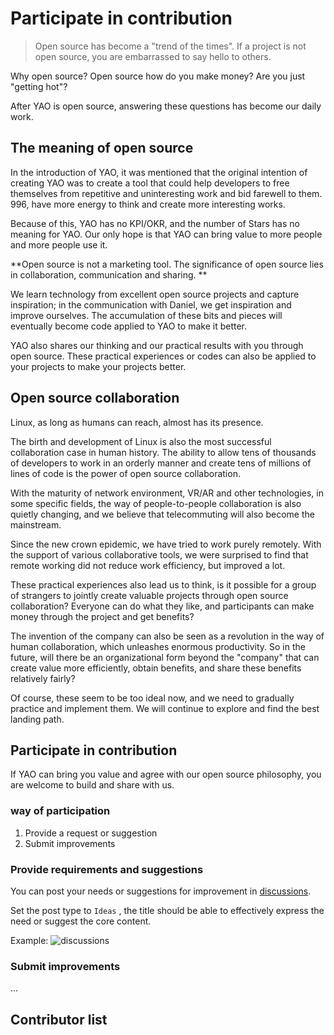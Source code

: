 # Participate in contribution

> Open source has become a "trend of the times". If a project is not open source, you are embarrassed to say hello to others.

Why open source? Open source how do you make money? Are you just "getting hot"?

After YAO is open source, answering these questions has become our daily work.

## The meaning of open source

In the introduction of YAO, it was mentioned that the original intention of creating YAO was to create a tool that could help developers to free themselves from repetitive and uninteresting work and bid farewell to them.
996, have more energy to think and create more interesting works.

Because of this, YAO has no KPI/OKR, and the number of Stars has no meaning for YAO. Our only hope is that YAO can bring value to more people and more people use it.

**Open source is not a marketing tool. The significance of open source lies in collaboration, communication and sharing. **

We learn technology from excellent open source projects and capture inspiration; in the communication with Daniel, we get inspiration and improve ourselves. The accumulation of these bits and pieces will eventually become code applied to YAO to make it better.

YAO also shares our thinking and our practical results with you through open source. These practical experiences or codes can also be applied to your projects to make your projects better.

## Open source collaboration

Linux, as long as humans can reach, almost has its presence.

The birth and development of Linux is also the most successful collaboration case in human history. The ability to allow tens of thousands of developers to work in an orderly manner and create tens of millions of lines of code is the power of open source collaboration.

With the maturity of network environment, VR/AR and other technologies, in some specific fields, the way of people-to-people collaboration is also quietly changing, and we believe that telecommuting will also become the mainstream.

Since the new crown epidemic, we have tried to work purely remotely. With the support of various collaborative tools, we were surprised to find that remote working did not reduce work efficiency, but improved a lot.

These practical experiences also lead us to think, is it possible for a group of strangers to jointly create valuable projects through open source collaboration? Everyone can do what they like, and participants can make money through the project and get benefits?

The invention of the company can also be seen as a revolution in the way of human collaboration, which unleashes enormous productivity. So in the future, will there be an organizational form beyond the "company" that can create value more efficiently, obtain benefits, and share these benefits relatively fairly?

Of course, these seem to be too ideal now, and we need to gradually practice and implement them. We will continue to explore and find the best landing path.

## Participate in contribution

If YAO can bring you value and agree with our open source philosophy, you are welcome to build and share with us.

### way of participation

1. Provide a request or suggestion
2. Submit improvements

### Provide requirements and suggestions

You can post your needs or suggestions for improvement in [discussions](https://github.com/YaoApp/yao/discussions).

Set the post type to `Ideas` , the title should be able to effectively express the need or suggest the core content.

Example:
![discussions](https://release-sv-1252011659.cos.na-siliconvalley.myqcloud.com/docs/%E4%B8%93%E5%AE%B6/discussions.png)

### Submit improvements

...

## Contributor list

<Div style={{ display: "flex", justifyContent: "space-between" }}>
  <Link
    type="prev"
    title="Source code compilation"
    link="Expert/Source Code Compilation"
  ></Link>
</Div>
